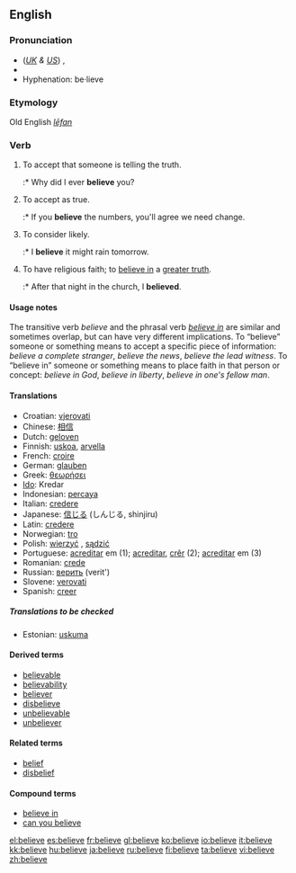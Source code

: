 ==English==

{{rank|kind|form|hundred|280|believe|white|means|thus}}

===Pronunciation===
*(''[[Received Pronunciation|UK]] & [[General American|US]]'') {{IPA|/bɪˈliːv/, /bəˈliːv/}}, {{SAMPA|/bI"li:v/, /b@"li:v/}}
*{{audio|en-us-believe.ogg|Audio (US)}}
*Hyphenation: be·lieve

===Etymology===
Old English ''[[lēfan]]''

===Verb===
{{en-verb|believ|ing}}

# {{transitive}} To accept that someone is telling the truth.
#:* Why did I ever '''believe''' you?
# {{transitive}} To accept as true.
#:* If you '''believe''' the numbers, you'll agree we need change.
# {{transitive}} To consider likely.
#:* I '''believe''' it might rain tomorrow.
# {{intransitive}} To have religious faith; to [[believe in]] a [[greater truth]].
#:* After that night in the church, I '''believed'''.

====Usage notes====
The transitive verb ''believe'' and the phrasal verb ''[[believe in]]'' are similar and sometimes overlap, but can have very different implications. To “believe” someone or something means to accept a specific piece of information: ''believe a complete stranger'', ''believe the news'', ''believe the lead witness''. To “believe in” someone or something means to place faith in that person or concept: ''believe in God'', ''believe in liberty'', ''believe in one's fellow man''.

====Translations====
*Croatian: [[vjerovati]]
*Chinese: [[相信]]
*Dutch: [[geloven]]
*Finnish: [[uskoa]], [[arvella]]
*French: [[croire]]
*German: [[glauben]]
*Greek: [[θεωρήσει]]
*[[Ido]]: Kredar
*Indonesian: [[percaya]]
*Italian: [[credere]]
*Japanese: [[信じる]] (しんじる, shinjiru)
*Latin: [[credere]]
*Norwegian: [[tro]]
*Polish: [[wierzyć]] , [[sądzić]]
*Portuguese: [[acreditar]] em (1); [[acreditar]], [[crêr]] (2); [[acreditar]] em (3)
*Romanian: [[crede]]
*Russian: [[верить]] (verit')
*Slovene: [[verovati]]
*Spanish: [[creer]]

=====Translations to be checked=====
*Estonian: [[uskuma]]

====Derived terms====
*[[believable]]
*[[believability]]
*[[believer]]
*[[disbelieve]]
*[[unbelievable]]
*[[unbeliever]]

====Related terms====
*[[belief]]
*[[disbelief]]

====Compound terms====
*[[believe in]]
*[[can you believe]]

[[el:believe]]
[[es:believe]]
[[fr:believe]]
[[gl:believe]]
[[ko:believe]]
[[io:believe]]
[[it:believe]]
[[kk:believe]]
[[hu:believe]]
[[ja:believe]]
[[ru:believe]]
[[fi:believe]]
[[ta:believe]]
[[vi:believe]]
[[zh:believe]]